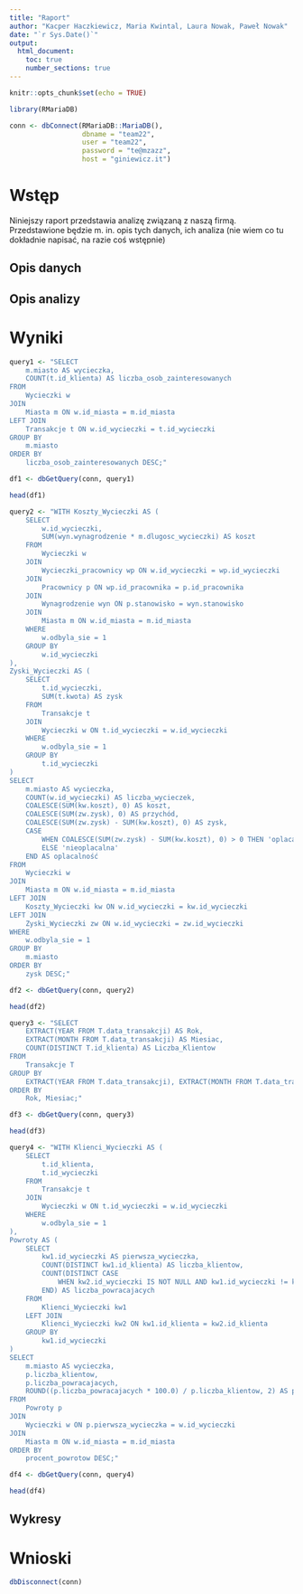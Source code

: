 ---
title: "Raport"
author: "Kacper Haczkiewicz, Maria Kwintal, Laura Nowak, Paweł Nowak"
date: "`r Sys.Date()`"
output: 
  html_document:
    toc: true
    number_sections: true
---

```{r setup, include=FALSE}
knitr::opts_chunk$set(echo = TRUE)
```

```{r db_connect, echo=FALSE}
library(RMariaDB)

conn <- dbConnect(RMariaDB::MariaDB(),
                  dbname = "team22",
                  user = "team22",
                  password = "te@mzazz",
                  host = "giniewicz.it")
```

# Wstęp

Niniejszy raport przedstawia analizę związaną z naszą firmą. Przedstawione będzie
m. in. opis tych danych, ich analiza (nie wiem co tu dokładnie napisać, na razie coś wstępnie)

## Opis danych

## Opis analizy

# Wyniki

```{r sql1}

query1 <- "SELECT 
    m.miasto AS wycieczka,
    COUNT(t.id_klienta) AS liczba_osob_zainteresowanych
FROM 
    Wycieczki w
JOIN 
    Miasta m ON w.id_miasta = m.id_miasta
LEFT JOIN 
    Transakcje t ON w.id_wycieczki = t.id_wycieczki
GROUP BY 
    m.miasto
ORDER BY 
    liczba_osob_zainteresowanych DESC;"

df1 <- dbGetQuery(conn, query1)

head(df1)
```

```{r sql2}

query2 <- "WITH Koszty_Wycieczki AS (
    SELECT 
        w.id_wycieczki,
        SUM(wyn.wynagrodzenie * m.dlugosc_wycieczki) AS koszt
    FROM 
        Wycieczki w
    JOIN 
        Wycieczki_pracownicy wp ON w.id_wycieczki = wp.id_wycieczki
    JOIN 
        Pracownicy p ON wp.id_pracownika = p.id_pracownika
    JOIN 
        Wynagrodzenie wyn ON p.stanowisko = wyn.stanowisko
    JOIN 
        Miasta m ON w.id_miasta = m.id_miasta
    WHERE 
        w.odbyla_sie = 1
    GROUP BY 
        w.id_wycieczki
),
Zyski_Wycieczki AS (
    SELECT 
        t.id_wycieczki,
        SUM(t.kwota) AS zysk
    FROM 
        Transakcje t
    JOIN 
        Wycieczki w ON t.id_wycieczki = w.id_wycieczki
    WHERE 
        w.odbyla_sie = 1
    GROUP BY 
        t.id_wycieczki
)
SELECT 
    m.miasto AS wycieczka,
    COUNT(w.id_wycieczki) AS liczba_wycieczek,
    COALESCE(SUM(kw.koszt), 0) AS koszt,
    COALESCE(SUM(zw.zysk), 0) AS przychód,
    COALESCE(SUM(zw.zysk) - SUM(kw.koszt), 0) AS zysk,
    CASE 
        WHEN COALESCE(SUM(zw.zysk) - SUM(kw.koszt), 0) > 0 THEN 'oplacalna'
        ELSE 'nieoplacalna'
    END AS oplacalność
FROM 
    Wycieczki w
JOIN 
    Miasta m ON w.id_miasta = m.id_miasta
LEFT JOIN 
    Koszty_Wycieczki kw ON w.id_wycieczki = kw.id_wycieczki
LEFT JOIN 
    Zyski_Wycieczki zw ON w.id_wycieczki = zw.id_wycieczki
WHERE 
    w.odbyla_sie = 1
GROUP BY 
    m.miasto
ORDER BY 
    zysk DESC;"

df2 <- dbGetQuery(conn, query2)

head(df2)
```
```{r sql3}
query3 <- "SELECT 
    EXTRACT(YEAR FROM T.data_transakcji) AS Rok,
    EXTRACT(MONTH FROM T.data_transakcji) AS Miesiac,
    COUNT(DISTINCT T.id_klienta) AS Liczba_Klientow
FROM 
    Transakcje T
GROUP BY 
    EXTRACT(YEAR FROM T.data_transakcji), EXTRACT(MONTH FROM T.data_transakcji)
ORDER BY 
    Rok, Miesiac;"

df3 <- dbGetQuery(conn, query3)

head(df3)
```


```{r sql4}
query4 <- "WITH Klienci_Wycieczki AS (
    SELECT 
        t.id_klienta,
        t.id_wycieczki
    FROM 
        Transakcje t
    JOIN 
        Wycieczki w ON t.id_wycieczki = w.id_wycieczki
    WHERE 
        w.odbyla_sie = 1
),
Powroty AS (
    SELECT 
        kw1.id_wycieczki AS pierwsza_wycieczka,
        COUNT(DISTINCT kw1.id_klienta) AS liczba_klientow,
        COUNT(DISTINCT CASE 
            WHEN kw2.id_wycieczki IS NOT NULL AND kw1.id_wycieczki != kw2.id_wycieczki THEN kw1.id_klienta
        END) AS liczba_powracajacych
    FROM 
        Klienci_Wycieczki kw1
    LEFT JOIN 
        Klienci_Wycieczki kw2 ON kw1.id_klienta = kw2.id_klienta
    GROUP BY 
        kw1.id_wycieczki
)
SELECT 
    m.miasto AS wycieczka,
    p.liczba_klientow,
    p.liczba_powracajacych,
    ROUND((p.liczba_powracajacych * 100.0) / p.liczba_klientow, 2) AS procent_powrotow
FROM 
    Powroty p
JOIN 
    Wycieczki w ON p.pierwsza_wycieczka = w.id_wycieczki
JOIN 
    Miasta m ON w.id_miasta = m.id_miasta
ORDER BY 
    procent_powrotow DESC;"

df4 <- dbGetQuery(conn, query4)

head(df4)
```

## Wykresy

# Wnioski

```{r db-close, echo=FALSE}
dbDisconnect(conn)
```

